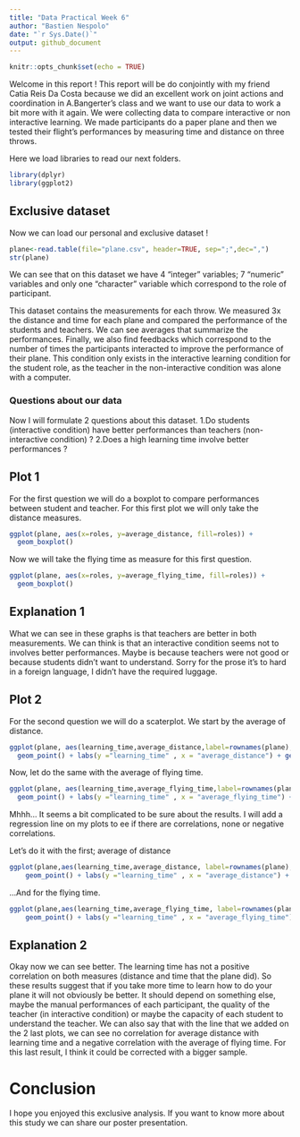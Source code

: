 ---
title: "Data Practical Week 6"
author: "Bastien Nespolo"
date: "`r Sys.Date()`"
output: github_document
---

```{r setup, include=FALSE}
knitr::opts_chunk$set(echo = TRUE)
```

Welcome in this report !
This report will be do conjointly with my friend Catia Reis Da Costa because we did an excellent work on joint actions and coordination in A.Bangerter's class and we want to use our data to work a bit more with it again.
We were collecting data to compare interactive or non interactive learning. We made participants do a paper plane and then we tested their flight's performances by measuring time and distance on three throws.

Here we load libraries to read our next folders.
```{r libraries}
library(dplyr)
library(ggplot2)
```

## Exclusive dataset

Now we can load our personal and exclusive dataset !
```{r load dataset}
plane<-read.table(file="plane.csv", header=TRUE, sep=";",dec=",") 
str(plane)
```
We can see that on this dataset we have 4 "integer" variables; 7 "numeric" variables and only one "character" variable which correspond to the role of participant.

This dataset contains the measurements for each throw. We measured 3x the distance and time for each plane and compared the performance of the students and teachers. We can see averages that summarize the performances. Finally, we also find feedbacks which correspond to the number of times the participants interacted to improve the performance of their plane. This condition only exists in the interactive learning condition for the student role, as the teacher in the non-interactive condition was alone with a computer.

### Questions about our data

Now I will formulate 2 questions about this dataset.
1.Do students (interactive condition) have better performances than teachers (non-interactive condition) ?
2.Does a high learning time involve better performances ?

## Plot 1

For the first question we will do a boxplot to compare performances between student and teacher. For this first plot we will only take the distance measures.
```{r boxplot Q1-distance}
ggplot(plane, aes(x=roles, y=average_distance, fill=roles)) + 
  geom_boxplot()
```
Now we will take the flying time as measure for this first question.
```{r boxplot Q1-time}
ggplot(plane, aes(x=roles, y=average_flying_time, fill=roles)) + 
  geom_boxplot()
```
## Explanation 1

What we can see in these graphs is that teachers are better in both measurements. We can think is that an interactive condition seems not to involves better performances. Maybe is because teachers were not good or because students didn't want to understand.
Sorry for the prose it's to hard in a foreign language, I didn't have the required luggage.

## Plot 2

For the second question we will do a scaterplot. We start by the average of distance.
```{r scaterplot Q2-distance}
ggplot(plane, aes(learning_time,average_distance,label=rownames(plane),color=roles)) +
  geom_point() + labs(y ="learning_time" , x = "average_distance") + geom_text(hjust = -0.3)
```
Now, let do the same with the average of flying time.
```{r scaterplot Q2-time}
ggplot(plane, aes(learning_time,average_flying_time,label=rownames(plane),color=roles)) +
  geom_point() + labs(y ="learning_time" , x = "average_flying_time") + geom_text(hjust = -0.3)
```
Mhhh... It seems a bit complicated to be sure about the results. I will add a regression line on my plots to ee if there are correlations, none or negative correlations.

Let's do it with the first; average of distance
```{r scatterplot Q2-distance with line}
ggplot(plane,aes(learning_time,average_distance, label=rownames(plane),color=roles)) +
    geom_point() + labs(y ="learning_time" , x = "average_distance") + geom_text(hjust = -0.3)+geom_smooth(method = "lm", se = TRUE,color="black")
```
...And for the flying time.
```{r scatterplot Q2-time with line}
ggplot(plane,aes(learning_time,average_flying_time, label=rownames(plane),color=roles)) +
    geom_point() + labs(y ="learning_time" , x = "average_flying_time") + geom_text(hjust = -0.3)+geom_smooth(method = "lm", se = TRUE,color="black")
```

## Explanation 2

Okay now we can see better. The learning time has not a positive correlation on both measures (distance and time that the plane did). So these results suggest that if you take more time to learn how to do your plane it will not obviously be better. It should depend on something else, maybe the manual performances of each participant, the quality of the teacher (in interactive condition) or maybe the capacity of each student to understand the teacher.
We can also say that with the line that we added on the 2 last plots, we can see no correlation for average distance with learning time and a negative correlation with the average of flying time. For this last result, I think it could be corrected with a bigger sample.

# Conclusion
I hope you enjoyed this exclusive analysis. If you want to know more about this study we can share our poster presentation.



